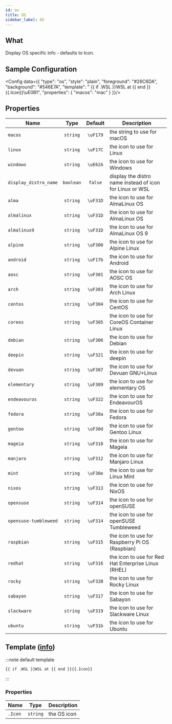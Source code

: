 ```yaml
---
id: os
title: OS
sidebar_label: OS
---
```


## What

Display OS specific info - defaults to Icon.

## Sample Configuration


<Config data={{
  "type": "os",
  "style": "plain",
  "foreground": "#26C6DA",
  "background": "#546E7A",
  "template": " {{ if .WSL }}WSL at {{ end }}{{.Icon}}\uE0B1",
  "properties": {
    "macos": "mac"
  }
}}/>

## Properties

| Name                  | Type      | Default  | Description                                              |
| --------------------- | :-------: | :------: | -------------------------------------------------------- |
| `macos`               | `string`  | `\uF179` | the string to use for macOS                              |
| `linux`               | `string`  | `\uF17C` | the icon to use for Linux                                |
| `windows`             | `string`  | `\uE62A` | the icon to use for Windows                              |
| `display_distro_name` | `boolean` | `false`  | display the distro name instead of icon for Linux or WSL |
| `alma`                | `string`  | `\uF31D` | the icon to use for AlmaLinux OS                         |
| `almalinux`           | `string`  | `\uF31D` | the icon to use for AlmaLinux OS                         |
| `almalinux9`          | `string`  | `\uF31D` | the icon to use for AlmaLinux OS 9                       |
| `alpine`              | `string`  | `\uF300` | the icon to use for Alpine Linux                         |
| `android`             | `string`  | `\uF17b` | the icon to use for Android                              |
| `aosc`                | `string`  | `\uF301` | the icon to use for AOSC OS                              |
| `arch`                | `string`  | `\uF303` | the icon to use for Arch Linux                           |
| `centos`              | `string`  | `\uF304` | the icon to use for CentOS                               |
| `coreos`              | `string`  | `\uF305` | the icon to use for CoreOS Container Linux               |
| `debian`              | `string`  | `\uF306` | the icon to use for Debian                               |
| `deepin`              | `string`  | `\uF321` | the icon to use for deepin                               |
| `devuan`              | `string`  | `\uF307` | the icon to use for Devuan GNU+Linux                     |
| `elementary`          | `string`  | `\uF309` | the icon to use for elementary OS                        |
| `endeavouros`         | `string`  | `\uF322` | the icon to use for EndeavourOS                          |
| `fedora`              | `string`  | `\uF30a` | the icon to use for Fedora                               |
| `gentoo`              | `string`  | `\uF30d` | the icon to use for Gentoo Linux                         |
| `mageia`              | `string`  | `\uF310` | the icon to use for Mageia                               |
| `manjaro`             | `string`  | `\uF312` | the icon to use for Manjaro Linux                        |
| `mint`                | `string`  | `\uF30e` | the icon to use for Linux Mint                           |
| `nixos`               | `string`  | `\uF313` | the icon to use for NixOS                                |
| `opensuse`            | `string`  | `\uF314` | the icon to use for openSUSE                             |
| `opensuse-tumbleweed` | `string`  | `\uF314` | the icon to use for openSUSE Tumbleweed                  |
| `raspbian`            | `string`  | `\uF315` | the icon to use for Raspberry Pi OS (Raspbian)           |
| `redhat`              | `string`  | `\uF316` | the icon to use for Red Hat Enterprise Linux (RHEL)      |
| `rocky`               | `string`  | `\uF32B` | the icon to use for Rocky Linux                          |
| `sabayon`             | `string`  | `\uF317` | the icon to use for Sabayon                              |
| `slackware`           | `string`  | `\uF319` | the icon to use for Slackware Linux                      |
| `ubuntu`              | `string`  | `\uF31b` | the icon to use for Ubuntu                               |

## Template ([info][templates])

:::note default template

```template
{{ if .WSL }}WSL at {{ end }}{{.Icon}}
```

:::

### Properties

| Name    | Type     | Description |
| ------- | -------- | ----------- |
| `.Icon` | `string` | the OS icon |

[templates]: /docs/configuration/templates
